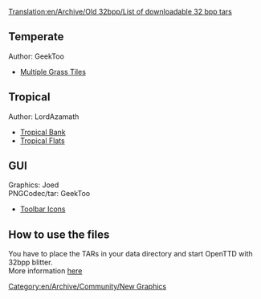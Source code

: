 [[Translation:en/Archive/Old 32bpp/List of downloadable 32 bpp tars]]
== Temperate ==
Author: GeekToo 
* [http://www.tt-forums.net/viewtopic.php?p=625408#p625408 Multiple Grass Tiles]

== Tropical ==
Author: LordAzamath

* [http://www.tt-forums.net/viewtopic.php?p=612554#p612554 Tropical Bank]
* [http://www.tt-forums.net/viewtopic.php?p=626531#p626531 Tropical Flats]

== GUI ==
Graphics: Joed <br />
PNGCodec/tar: GeekToo

* [http://www.tt-forums.net/viewtopic.php?p=632565#p632565 Toolbar Icons]

==How to use the files==
{{en/Nightly}}
You have to place the TARs in your data directory and start OpenTTD with 32bpp blitter. <br/>
More information [[en/Archive/Old 32bpp/32bit Graphics Development#user-info|here]]

[[Category:en/Archive/Community/New Graphics]]